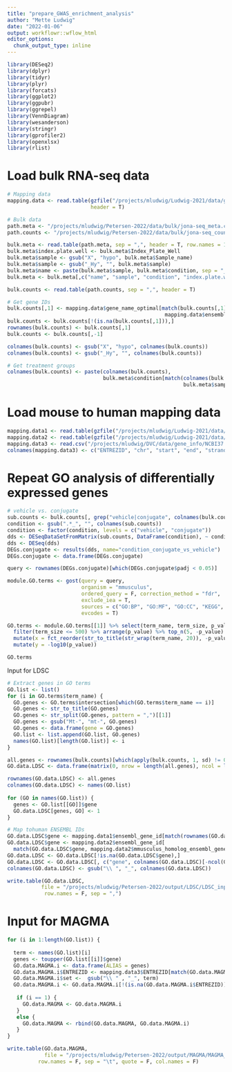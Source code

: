 ```yaml
---
title: "prepare_GWAS_enrichment_analysis"
author: "Mette Ludwig"
date: "2022-01-06"
output: workflowr::wflow_html
editor_options:
  chunk_output_type: inline
---
```



```r
library(DESeq2)
library(dplyr)
library(tidyr)
library(plyr)
library(forcats)
library(ggplot2)
library(ggpubr)
library(ggrepel)
library(VennDiagram)
library(wesanderson)
library(stringr)
library(gprofiler2)
library(openxlsx)
library(rlist)
```

# Load bulk RNA-seq data
```r
# Mapping data 
mapping.data <- read.table(gzfile("/projects/mludwig/Ludwig-2021/data/gene_info/Mus_musculus.GRCm38.90.gene_name_version2ensembl.txt.gz"), 
                           header = T)

# Bulk data 
path.meta <- "/projects/mludwig/Petersen-2022/data/bulk/jona-seq_meta.csv"
path.counts <- "/projects/mludwig/Petersen-2022/data/bulk/jona-seq_counts.csv"

bulk.meta <- read.table(path.meta, sep = ",", header = T, row.names = 1)
bulk.meta$index.plate.well <- bulk.meta$Index_Plate_Well 
bulk.meta$sample <- gsub("X", "hypo", bulk.meta$Sample_name)
bulk.meta$sample <- gsub("_Hy", "", bulk.meta$sample)
bulk.meta$name <- paste(bulk.meta$sample, bulk.meta$condition, sep = "_")
bulk.meta <- bulk.meta[,c("name", "sample", "condition", "index.plate.well")]

bulk.counts <- read.table(path.counts, sep = ",", header = T)

# Get gene IDs
bulk.counts[,1] <- mapping.data$gene_name_optimal[match(bulk.counts[,1], 
                                                   mapping.data$ensembl_gene_id)]
bulk.counts <- bulk.counts[!(is.na(bulk.counts[,1])),]
rownames(bulk.counts) <- bulk.counts[,1]
bulk.counts <- bulk.counts[,-1]

colnames(bulk.counts) <- gsub("X", "hypo", colnames(bulk.counts))
colnames(bulk.counts) <- gsub("_Hy", "", colnames(bulk.counts))

# Get treatment groups
colnames(bulk.counts) <- paste(colnames(bulk.counts), 
                               bulk.meta$condition[match(colnames(bulk.counts), 
                                                         bulk.meta$sample)], sep = "_")
```

# Load mouse to human mapping data
```r
mapping.data1 <- read.table(gzfile("/projects/mludwig/Ludwig-2021/data/gene_info/Mus_musculus.GRCm38.90.gene_name_version2ensembl.txt.gz"), header = T)
mapping.data2 <- read.table(gzfile("/projects/mludwig/Ludwig-2021/data/gene_info/map_hsapiens_mmusculus.gz"), header = T)
mapping.data3 <- read.csv("/projects/mludwig/DVC/data/gene_info/NCBI37.3.gene.loc", sep = "", header = F)
colnames(mapping.data3) <- c("ENTREZID", "chr", "start", "end", "strand", "ALIAS")
```


# Repeat GO analysis of differentially expressed genes 
```r
# vehicle vs. conjugate
sub.counts <- bulk.counts[, grep("vehicle|conjugate", colnames(bulk.counts))]
condition <- gsub(".*_", "", colnames(sub.counts))
condition <- factor(condition, levels = c("vehicle", "conjugate"))
dds <- DESeqDataSetFromMatrix(sub.counts, DataFrame(condition), ~ condition)
dds <- DESeq(dds)
DEGs.conjugate <- results(dds, name="condition_conjugate_vs_vehicle") 
DEGs.conjugate <- data.frame(DEGs.conjugate)

query <- rownames(DEGs.conjugate)[which(DEGs.conjugate$padj < 0.05)]

module.GO.terms <- gost(query = query,
                        organism = "mmusculus",
                        ordered_query = F, correction_method = "fdr",
                        exclude_iea = T, 
                        sources = c("GO:BP", "GO:MF", "GO:CC", "KEGG", "REAC"),
                        evcodes = T)

GO.terms <- module.GO.terms[[1]] %>% select(term_name, term_size, p_value, intersection_size, intersection) %>% 
  filter(term_size <= 500) %>% arrange(p_value) %>% top_n(5, -p_value) %>%
  mutate(x = fct_reorder(str_to_title(str_wrap(term_name, 20)), -p_value)) %>% 
  mutate(y = -log10(p_value)) 

GO.terms
```

Input for LDSC
```r
# Extract genes in GO terms
GO.list <- list()
for (i in GO.terms$term_name) {
  GO.genes <- GO.terms$intersection[which(GO.terms$term_name == i)]
  GO.genes <- str_to_title(GO.genes) 
  GO.genes <- str_split(GO.genes, pattern = ",")[[1]]
  GO.genes <- gsub("Mt-", "mt-", GO.genes)
  GO.genes <- data.frame(gene = GO.genes)
  GO.list <- list.append(GO.list, GO.genes)
  names(GO.list)[length(GO.list)] <- i
}

all.genes <- rownames(bulk.counts)[which(apply(bulk.counts, 1, sd) != 0)]
GO.data.LDSC <- data.frame(matrix(0, nrow = length(all.genes), ncol = length(GO.list)))

rownames(GO.data.LDSC) <- all.genes
colnames(GO.data.LDSC) <- names(GO.list)
  
for (GO in names(GO.list)) {
  genes <- GO.list[[GO]]$gene
  GO.data.LDSC[genes, GO] <- 1
}

# Map tohuman ENSEMBL IDs
GO.data.LDSC$gene <- mapping.data1$ensembl_gene_id[match(rownames(GO.data.LDSC), mapping.data1$gene_name_optimal)]
GO.data.LDSC$gene <- mapping.data2$ensembl_gene_id[
  match(GO.data.LDSC$gene, mapping.data2$mmusculus_homolog_ensembl_gene)]
GO.data.LDSC <- GO.data.LDSC[!is.na(GO.data.LDSC$gene),]
GO.data.LDSC <- GO.data.LDSC[, c("gene", colnames(GO.data.LDSC)[-ncol(GO.data.LDSC)])]
colnames(GO.data.LDSC) <- gsub("\\ ", "_", colnames(GO.data.LDSC))

write.table(GO.data.LDSC,
           file = "/projects/mludwig/Petersen-2022/output/LDSC/LDSC_input_GO_genes_conjugate_vs_vehicle.csv",
            row.names = F, sep = ",")
```

# Input for MAGMA
```r
for (i in 1:length(GO.list)) {
  
  term <- names(GO.list)[i]
  genes <- toupper(GO.list[[i]]$gene)
  GO.data.MAGMA.i <- data.frame(ALIAS = genes)
  GO.data.MAGMA.i$ENTREZID <- mapping.data3$ENTREZID[match(GO.data.MAGMA.i$ALIAS, mapping.data3$ALIAS)]
  GO.data.MAGMA.i$set <-  gsub("\\ " , "_", term)
  GO.data.MAGMA.i <- GO.data.MAGMA.i[!(is.na(GO.data.MAGMA.i$ENTREZID)),]
  
   if (i == 1) {
     GO.data.MAGMA <- GO.data.MAGMA.i
   }
   else {
     GO.data.MAGMA <- rbind(GO.data.MAGMA, GO.data.MAGMA.i)
   }
}

write.table(GO.data.MAGMA,
            file = "/projects/mludwig/Petersen-2022/output/MAGMA/MAGMA_input_GO_genes_conjugate_vs_vehicle.txt",
          row.names = F, sep = "\t", quote = F, col.names = F)
```

